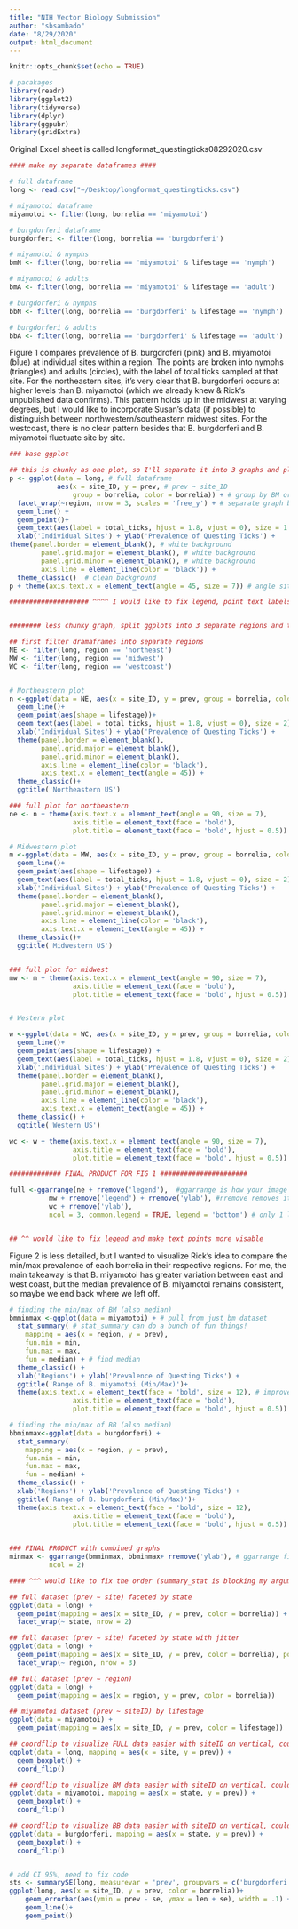 ```yaml
---
title: "NIH Vector Biology Submission"
author: "sbsambado"
date: "8/29/2020"
output: html_document
---
```


```r
knitr::opts_chunk$set(echo = TRUE)

# pacakages
library(readr)
library(ggplot2)
library(tidyverse)
library(dplyr)
library(ggpubr)
library(gridExtra)

```


Original Excel sheet is called longformat_questingticks08292020.csv
```r
#### make my separate dataframes ####

# full dataframe
long <- read.csv("~/Desktop/longformat_questingticks.csv")

# miyamotoi dataframe
miyamotoi <- filter(long, borrelia == 'miyamotoi')

# burgdorferi dataframe
burgdorferi <- filter(long, borrelia == 'burgdorferi')

# miyamotoi & nymphs
bmN <- filter(long, borrelia == 'miyamotoi' & lifestage == 'nymph')

# miyamotoi & adults
bmA <- filter(long, borrelia == 'miyamotoi' & lifestage == 'adult')

# burgdorferi & nymphs
bbN <- filter(long, borrelia == 'burgdorferi' & lifestage == 'nymph')

# burgdorferi & adults
bbA <- filter(long, borrelia == 'burgdorferi' & lifestage == 'adult')


```


Figure 1 compares prevalence of B. burgdroferi (pink) and B. miyamotoi (blue) at individual sites within a region. The points are broken into nymphs (triangles) and adults (circles), with the label of total ticks sampled at that site. For the northeastern sites, it's very clear that B. burgdorferi occurs at higher levels than B. miyamotoi (which we already knew & Rick's unpublished data confirms). This pattern holds up in the midwest at varying degrees, but I would like to incorporate Susan's data (if possible) to distinguish between northwestern/southeastern midwest sites. For the westcoast, there is no clear pattern besides that B. burgdorferi and B. miyamotoi fluctuate site by site. 

```r

### base ggplot

## this is chunky as one plot, so I'll separate it into 3 graphs and plot onto one page later in this chunk, but good base start
p <- ggplot(data = long, # full dataframe
            aes(x = site_ID, y = prev, # prev ~ site_ID
                group = borrelia, color = borrelia)) + # group by BM or BB
  facet_wrap(~region, nrow = 3, scales = 'free_y') + # separate graph by region, scale to give unique y-axis values/region
  geom_line() +
  geom_point()+
  geom_text(aes(label = total_ticks, hjust = 1.8, vjust = 0), size = 1.4) + # add total tick count next to individual point
  xlab('Individual Sites') + ylab('Prevalence of Questing Ticks') +
theme(panel.border = element_blank(), # white background
        panel.grid.major = element_blank(), # white background
        panel.grid.minor = element_blank(), # white background
        axis.line = element_line(color = 'black')) +
  theme_classic()  # clean background 
p + theme(axis.text.x = element_text(angle = 45, size = 7)) # angle site labels at 45 degrees, not sure why this argument didn't work in previous chunk

#################### ^^^^ I would like to fix legend, point text labels, the labels for facet groups ###############


######## less chunky graph, split ggplots into 3 separate regions and then paste onto one page with ggpubr() ######

## first filter dramaframes into separate regions
NE <- filter(long, region == 'northeast')
MW <- filter(long, region == 'midwest')
WC <- filter(long, region == 'westcoast')


# Northeastern plot
n <-ggplot(data = NE, aes(x = site_ID, y = prev, group = borrelia, color = borrelia))+
  geom_line()+
  geom_point(aes(shape = lifestage))+
  geom_text(aes(label = total_ticks, hjust = 1.8, vjust = 0), size = 2) +
  xlab('Individual Sites') + ylab('Prevalence of Questing Ticks') +
  theme(panel.border = element_blank(),
        panel.grid.major = element_blank(),
        panel.grid.minor = element_blank(),
        axis.line = element_line(color = 'black'),
        axis.text.x = element_text(angle = 45)) +
  theme_classic()+
  ggtitle('Northeastern US')

### full plot for northeastern
ne <- n + theme(axis.text.x = element_text(angle = 90, size = 7),
                axis.title = element_text(face = 'bold'),
                plot.title = element_text(face = 'bold', hjust = 0.5)) 

# Midwestern plot
m <-ggplot(data = MW, aes(x = site_ID, y = prev, group = borrelia, color = borrelia))+
  geom_line()+
  geom_point(aes(shape = lifestage)) +
  geom_text(aes(label = total_ticks, hjust = 1.8, vjust = 0), size = 2) +
  xlab('Individual Sites') + ylab('Prevalence of Questing Ticks') +
  theme(panel.border = element_blank(),
        panel.grid.major = element_blank(),
        panel.grid.minor = element_blank(),
        axis.line = element_line(color = 'black'),
        axis.text.x = element_text(angle = 45)) +
  theme_classic()+
  ggtitle('Midwestern US')


### full plot for midwest
mw <- m + theme(axis.text.x = element_text(angle = 90, size = 7),
                axis.title = element_text(face = 'bold'),
                plot.title = element_text(face = 'bold', hjust = 0.5)) 


# Western plot

w <-ggplot(data = WC, aes(x = site_ID, y = prev, group = borrelia, color = borrelia))+
  geom_line()+
  geom_point(aes(shape = lifestage)) +
  geom_text(aes(label = total_ticks, hjust = 1.8, vjust = 0), size = 2) +
  xlab('Individual Sites') + ylab('Prevalence of Questing Ticks') +
  theme(panel.border = element_blank(),
        panel.grid.major = element_blank(),
        panel.grid.minor = element_blank(),
        axis.line = element_line(color = 'black'),
        axis.text.x = element_text(angle = 45)) +
  theme_classic() +
  ggtitle('Western US')

wc <- w + theme(axis.text.x = element_text(angle = 90, size = 7),
                axis.title = element_text(face = 'bold'),
                plot.title = element_text(face = 'bold', hjust = 0.5)) 

############# FINAL PRODUCT FOR FIG 1 ######################

full <-ggarrange(ne + rremove('legend'),  #ggarrange is how your image will look like when it's printed 
          mw + rremove('legend') + rremove('ylab'), #rremove removes items attached to that string 
          wc + rremove('ylab'),
          ncol = 3, common.legend = TRUE, legend = 'bottom') # only 1 legend printed at the bottom


## ^^ would like to fix legend and make text points more visable 
```

Figure 2 is less detailed, but I wanted to visualize Rick's idea to compare the min/max prevalence of each borrelia in their respective regions. For me, the main takeaway is that B. miyamotoi has greater variation between east and west coast, but the median prevalence of B. miyamotoi remains consistent, so maybe we end back where we left off.
```r

# finding the min/max of BM (also median)
bmminmax <-ggplot(data = miyamotoi) + # pull from just bm dataset
  stat_summary( # stat_summary can do a bunch of fun things!
    mapping = aes(x = region, y = prev),
    fun.min = min, 
    fun.max = max,
    fun = median) + # find median
  theme_classic() +
  xlab('Regions') + ylab('Prevalence of Questing Ticks') +
  ggtitle('Range of B. miyamotoi (Min/Max)')+ 
  theme(axis.text.x = element_text(face = 'bold', size = 12), # improve font
                axis.title = element_text(face = 'bold'),
                plot.title = element_text(face = 'bold', hjust = 0.5)) 

# finding the min/max of BB (also median)
bbminmax<-ggplot(data = burgdorferi) +
  stat_summary(
    mapping = aes(x = region, y = prev),
    fun.min = min, 
    fun.max = max,
    fun = median) +
  theme_classic() +
  xlab('Regions') + ylab('Prevalence of Questing Ticks') +
  ggtitle('Range of B. burgdorferi (Min/Max)')+ 
  theme(axis.text.x = element_text(face = 'bold', size = 12),
                axis.title = element_text(face = 'bold'),
                plot.title = element_text(face = 'bold', hjust = 0.5)) 

  
### FINAL PRODUCT with combined graphs
minmax <- ggarrange(bmminmax, bbminmax+ rremove('ylab'), # ggarrange fixes your plot in it's final output form
          ncol = 2)

#### ^^^ would like to fix the order (summary_stat is blocking my arguments), title, try to combine on 1 graph
```

```r
## full dataset (prev ~ site) faceted by state
ggplot(data = long) +
  geom_point(mapping = aes(x = site_ID, y = prev, color = borrelia)) +
  facet_wrap(~ state, nrow = 2)

## full dataset (prev ~ site) faceted by state with jitter
ggplot(data = long) +
  geom_point(mapping = aes(x = site_ID, y = prev, color = borrelia), position = 'jitter') +
  facet_wrap(~ region, nrow = 3) 

## full dataset (prev ~ region) 
ggplot(data = long) +
  geom_point(mapping = aes(x = region, y = prev, color = borrelia))

## miyamotoi dataset (prev ~ siteID) by lifestage
ggplot(data = miyamotoi) +
  geom_point(mapping = aes(x = site_ID, y = prev, color = lifestage))

## coordflip to visualize FULL data easier with siteID on vertical, could color coordinate this by latitude
ggplot(data = long, mapping = aes(x = site, y = prev)) +
  geom_boxplot() +
  coord_flip()

## coordflip to visualize BM data easier with siteID on vertical, could color coordinate this by latitude
ggplot(data = miyamotoi, mapping = aes(x = state, y = prev)) +
  geom_boxplot() +
  coord_flip()

## coordflip to visualize BB data easier with siteID on vertical, could color coordinate this by latitude
ggplot(data = burgdorferi, mapping = aes(x = state, y = prev)) +
  geom_boxplot() +
  coord_flip()



```

```r

# add CI 95%, need to fix code
sts <- summarySE(long, measurevar = 'prev', groupvars = c('burgdorferi', 'miyamotoi'))
ggplot(long, aes(x = site_ID, y = prev, color = borrelia))+
    geom_errorbar(aes(ymin = prev - se, ymax = len + se), width = .1) +
    geom_line()+
    geom_point()

```

